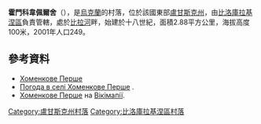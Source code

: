 {{coord|49|40|13|N|38|41|20|E|scale:100000|display=title}}

'''霍門科韋佩爾舍'''（{{lang-uk|Хоменкове Перше}}），是[[烏克蘭|烏克蘭]]的村落，位於該國東部[[盧甘斯克州|盧甘斯克州]]，由[[比洛庫拉基涅區|比洛庫拉基涅區]]負責管轄，處於[[比拉河_(艾達爾河右支流)|比拉河]]畔，始建於十八世紀，面積2.88平方公里，海拔高度100米，2001年人口249。

==參考資料==
*[http://w1.c1.rada.gov.ua/pls/z7502/A005?rdat1=07.12.2010&rf7571=17938 Хоменкове Перше]{{dead link|date=2018年5月 |bot=InternetArchiveBot |fix-attempted=yes }}
* [http://weather.in.ua/ua/lyganskaja/27460 Погода в селі Хоменкове Перше] {{Wayback|url=http://weather.in.ua/ua/lyganskaja/27460 |date=20161003075514 }}.
* [http://wikimapia.org/19297198/uk/Хоменкове-Перше Хоменкове Перше] {{Wayback|url=http://wikimapia.org/19297198/uk/%D0%A5%D0%BE%D0%BC%D0%B5%D0%BD%D0%BA%D0%BE%D0%B2%D0%B5-%D0%9F%D0%B5%D1%80%D1%88%D0%B5 |date=20161005070146 }} на [[Вікімапія|Вікімапії]].

{{DEFAULTSORT:Хоменкове Перше}}
[[Category:盧甘斯克州村落|Category:盧甘斯克州村落]]
[[Category:比洛庫拉基涅區村落|Category:比洛庫拉基涅區村落]]


{{Luhansk-geo-stub}}